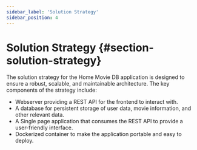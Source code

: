 ```yaml
---
sidebar_label: 'Solution Strategy'
sidebar_position: 4
---
```

# Solution Strategy \{#section-solution-strategy}

The solution strategy for the Home Movie DB application is designed to ensure a robust, scalable, and maintainable architecture. The key components of the strategy include:
- Webserver providing a REST API for the frontend to interact with.
- A database for persistent storage of user data, movie information, and other relevant data.
- A Single page application that consumes the REST API to provide a user-friendly interface.
- Dockerized container to make the application portable and easy to deploy.
